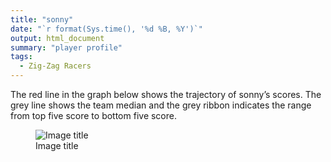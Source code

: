 ```yaml
---
title: "sonny"
date: "`r format(Sys.time(), '%d %B, %Y')`"
output: html_document
summary: "player profile"
tags:
  - Zig-Zag Racers
---
```


The red line in the graph below shows the trajectory of sonny's scores. The grey line shows the team median and the grey ribbon indicates the range from top five score to bottom five score.

![Image title](sonny.jpg)
